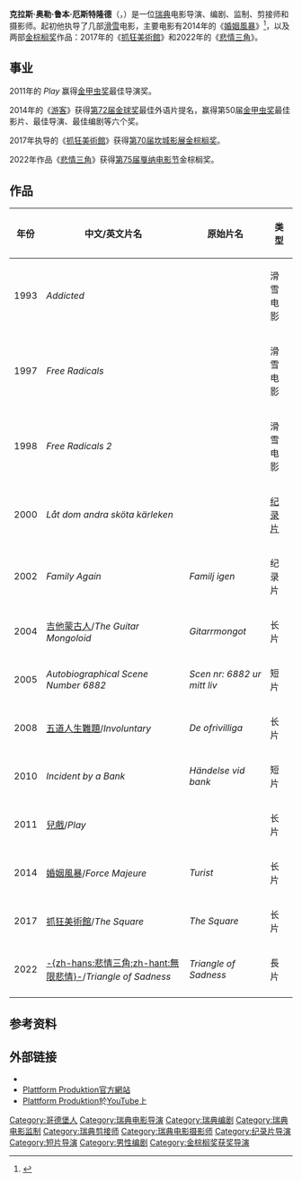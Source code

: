 {{NoteTA
|T=zh-cn:鲁本·厄斯特隆德; zh-tw:魯本·奧斯倫
|1=zh-cn:鲁本·厄斯特隆德; zh-tw:魯本·奧斯倫
}}
{{艺人
|type=导演
| name        = 魯本·奧斯倫
| image       = Ruben ostlund (til venstre) har skrevet manuskriptet og instrueret filmen Play, og star sammen med produceren Erik Hemmendorff, vinder af Nordisk Rads Filmpris 2012 (cropped).jpg
| birth_date   = {{birth date and age|1974|04|13|df=y}}
| birth_place  = [[瑞典|瑞典]][[哥德堡|哥德堡]]
| death_date   = 
| death_place  = 
| othername   = 
| occupation  = 电影导演、编剧、监制、剪接师、摄影师
| yearsactive = 1993年 - 现在
}}
'''克拉斯·奥勒·鲁本·厄斯特隆德'''（{{lang-sv|Claes Olle Ruben Östlund}}，{{bd|1974年|4月13日|}}）是一位[[瑞典|瑞典]]电影导演、编剧、监制、剪接师和摄影师。起初他执导了几部[[滑雪|滑雪]]电影，主要电影有2014年的《[[游客_(电影)|婚姻風暴]]》<ref>{{Cite web|last=Helmerson|first=Erik|date=2009-03-21|url=http://www.dn.se/kultur-noje/film-tv/ruben-ostlunds-nya-om-unga-som-ranar-1.831111|title=Ruben Östlunds nya om unga som rånar|language=sv|work=[[Dagens_Nyheter|Dagens Nyheter]]''|accessdate=2009-07-13|deadurl=yes|archiveurl=https://web.archive.org/web/20090627060357/http://www.dn.se/kultur-noje/film-tv/ruben-ostlunds-nya-om-unga-som-ranar-1.831111|archivedate=2009-06-27}}</ref>，以及两部[[金棕榈奖|金棕榈奖]]作品：2017年的《[[抓狂美術館|抓狂美術館]]》和2022年的《[[悲情三角|悲情三角]]》。

==事业==
2011年的 ''Play'' 赢得[[金甲虫奖|金甲虫奖]]最佳导演奖。

2014年的《[[游客_(电影)|游客]]》获得[[第72届金球奖|第72届金球奖]]最佳外语片提名，赢得第50届[[金甲虫奖|金甲虫奖]]最佳影片、最佳导演、最佳编剧等六个奖。

2017年执导的《[[抓狂美術館|抓狂美術館]]》获得[[第70届坎城影展|第70届坎城影展]][[金棕榈奖|金棕榈奖]]。

2022年作品《[[悲情三角|悲情三角]]》获得[[第75届戛纳电影节|第75届戛纳电影节]]金棕榈奖。

==作品==
{| class="wikitable" align=center
|-
! 年份 !! 中文/英文片名 !! 原始片名 !! 类型
|-
| 1993 ||colspan="2"| ''Addicted'' || 滑雪电影
|-
| 1997 ||colspan="2"| ''Free Radicals'' || 滑雪电影
|-
| 1998 ||colspan="2"| ''Free Radicals 2'' || 滑雪电影
|-
| 2000 ||colspan="2"| ''Låt dom andra sköta kärleken'' || [[纪录片|纪录片]]
|-
| 2002 || ''Family Again'' || ''Familj igen'' || 纪录片
|-
| 2004 || [[吉他蒙古人|吉他蒙古人]]/''The Guitar Mongoloid'' || ''Gitarrmongot'' || 长片
|-
| 2005 || ''Autobiographical Scene Number 6882'' || ''Scen nr: 6882 ur mitt liv'' || 短片
|-
| 2008 || [[五道人生難題|五道人生難題]]/''Involuntary'' || ''De ofrivilliga'' || 长片
|-
| 2010 || ''Incident by a Bank'' || ''Händelse vid bank'' || 短片
|-
| 2011 ||colspan="2"| [[兒戲_(電影)|兒戲]]/''Play'' || 长片
|-
| 2014 || [[不可抗力_(电影)|婚姻風暴]]/''Force Majeure'' || ''Turist'' || 长片
|-
| 2017 || [[自由廣場_(2017年電影)|抓狂美術館]]/''The Square'' || ''The Square'' || 长片
|-
| 2022 || [[悲情三角|-{zh-hans:悲情三角;zh-hant:無限悲情}-]]/''Triangle of Sadness'' || ''Triangle of Sadness'' || 長片
|-
|}

==参考资料==
{{Reflist}}

==外部链接==
{{Commons category|Ruben Östlund}}
* {{IMDb name|1128037}}
* [http://www.plattformproduktion.se/ Plattform Produktion官方網站]
* [http://www.youtube.com/user/PlattformProduktion Plattform Produktion]於[[YouTube|YouTube]]上

{{魯本·奧斯倫}}
{{歐洲電影獎最佳導演}}
{{Authority control}}
{{DEFAULTSORT:Ostlund, Ruben}}
[[Category:哥德堡人|Category:哥德堡人]]
[[Category:瑞典电影导演|Category:瑞典电影导演]]
[[Category:瑞典编剧|Category:瑞典编剧]]
[[Category:瑞典电影监制|Category:瑞典电影监制]]
[[Category:瑞典剪接师|Category:瑞典剪接师]]
[[Category:瑞典电影摄影师|Category:瑞典电影摄影师]]
[[Category:纪录片导演|Category:纪录片导演]]
[[Category:短片导演|Category:短片导演]]
[[Category:男性编剧|Category:男性编剧]]
[[Category:金棕榈奖获奖导演|Category:金棕榈奖获奖导演]]